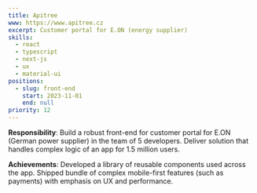```yaml
---
title: Apitree
www: https://www.apitree.cz
excerpt: Customer portal for E.ON (energy supplier)
skills:
  - react
  - typescript
  - next-js
  - ux
  - material-ui
positions:
  - slug: front-end
    start: 2023-11-01
    end: null
priority: 12
---
```


**Responsibility**: Build a robust front-end for customer portal for E.ON (German power supplier) in the team of 5 developers. Deliver solution that handles complex logic of an app for 1.5 million users.

**Achievements**: Developed a library of reusable components used across the app. Shipped bundle of complex mobile-first features (such as payments) with emphasis on UX and performance.
